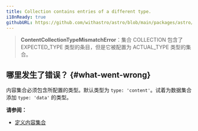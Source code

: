 ```yaml
---
title: Collection contains entries of a different type.
i18nReady: true
githubURL: https://github.com/withastro/astro/blob/main/packages/astro/src/core/errors/errors-data.ts
---
```


> **ContentCollectionTypeMismatchError**：集合 COLLECTION 包含了 EXPECTED_TYPE 类型的条目，但是它被配置为 ACTUAL_TYPE 类型的集合。

## 哪里发生了错误？ \{#what-went-wrong\}

内容集合必须包含所配置的类型。默认类型为 `type: 'content'`。试着为数据集合添加 `type: 'data'` 的类型。

**请参阅：**

- [定义内容集合](/zh-cn/guides/content-collections/#defining-collections)
